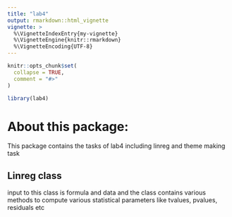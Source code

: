 ```yaml
---
title: "lab4"
output: rmarkdown::html_vignette
vignette: >
  %\VignetteIndexEntry{my-vignette}
  %\VignetteEngine{knitr::rmarkdown}
  %\VignetteEncoding{UTF-8}
---
```


```r
knitr::opts_chunk$set(
  collapse = TRUE,
  comment = "#>"
)
```

```r
library(lab4)
```

# About this package:

This package contains the tasks of lab4 including linreg and theme making task

## Linreg class
input to this class is formula and data and the class contains various methods to compute various statistical parameters like tvalues, pvalues, residuals etc

